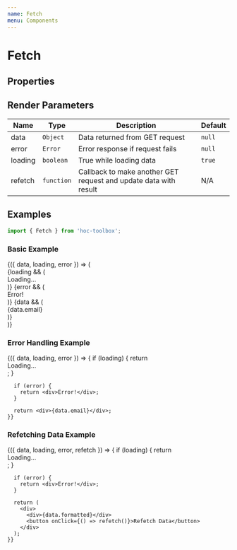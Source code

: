 ```yaml
---
name: Fetch
menu: Components
---
```



# Fetch

## Properties

<PropsTable of={Fetch} />

## Render Parameters

Name | Type | Description | Default
--- | --- | --- | ---
data | `Object` | Data returned from GET request | `null`
error | `Error` | Error response if request fails | `null`
loading | `boolean` | True while loading data | `true`
refetch | `function` | Callback to make another GET request and update data with result | N/A

## Examples

```jsx
import { Fetch } from 'hoc-toolbox';
```

### Basic Example

<Playground>
  <Fetch url="https://jsonplaceholder.typicode.com/comments/1">
    {({ data, loading, error }) => (
      <div>
        {loading && (
          <div>Loading...</div>
        )}
        {error && (
          <div>Error!</div>
        )}
        {data && (
          <div>{data.email}</div>
        )}
      </div>
    )}
  </Fetch>
</Playground>


### Error Handling Example

<Playground>
  <Fetch url="invalid_url">
    {({ data, loading, error }) => {
      if (loading) {
        return <div>Loading...</div>;
      }

      if (error) {
        return <div>Error!</div>;
      }

      return <div>{data.email}</div>;
    }}
  </Fetch>
</Playground>

### Refetching Data Example
<Playground>
  <Fetch url="http://api.timezonedb.com/v2.1/get-time-zone?by=zone&zone=America/Chicago&format=json&key=SMG5NW8KPYA9">
    {({ data, loading, error, refetch }) => {
      if (loading) {
        return <div>Loading...</div>;
      }

      if (error) {
        return <div>Error!</div>;
      }

      return (
        <div>
          <div>{data.formatted}</div>
          <button onClick={() => refetch()}>Refetch Data</button>
        </div>
      );
    }}
  </Fetch>
</Playground>